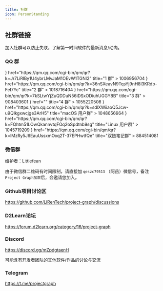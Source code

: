 ```yaml
---
title: 社群
icon: PersonStanding
---
```



## 社群链接

加入社群可以防止失联，了解第一时间软件的最新消息/动向。

### QQ 群

<Cards>
  <Card
    icon={<Tally1 />}
    href="https://qm.qq.com/cgi-bin/qm/qr?k=Jr7LiRIBy1U4ybrLMvJaM1OEvW1TGNI2"
    title="1 群"
  >
    1006956704
  </Card>
  <Card
    icon={<Tally2 />}
    href="https://qm.qq.com/cgi-bin/qm/qr?k=36nSXeavN9TqsYj9nH8I3KRdb-FeI7Yc"
    title="2 群"
  >
    1018716404
  </Card>
  <Card
    icon={<Tally3 />}
    href="https://qm.qq.com/cgi-bin/qm/qr?k=7kSLtwYjZuQDDuN56iDSxODiuhUGGY8B"
    title="3 群"
  >
    908403601
  </Card>
  <Card
    icon={<Tally4 />}
    href=""
    title="4 群"
  >
    1055220508
  </Card>
  <Card
    icon={<Apple />}
    href="https://qm.qq.com/cgi-bin/qm/qr?k=sdlXWiiaoQ5Jcw-u9QIkgxwcjge3ArH5"
    title="macOS 用户群"
  >
    1048656964
  </Card>
  <Card
    icon={<Terminal />}
    href="https://qm.qq.com/cgi-bin/qm/qr?k=FQhtm51LOwQkannvtqFOq2oSpdtnb9sg"
    title="Linux 用户群"
  >
    1045719209
  </Card>
  <Card
    icon={<NotebookPen />}
    href="https://qm.qq.com/cgi-bin/qm/qr?k=lMzRy5J6EauUssxmOxq2T-37EPHwtfQe"
    title="双链笔记群"
  >
    884514081
  </Card>
</Cards>

### 微信群

维护者：Littlefean

由于微信群二维码有时间限制，请直接加 `qeszc79513` （阿岳）微信号，备注 `Project Graph加群`后，会邀请您加入。

### Github项目讨论区

https://github.com/LiRenTech/project-graph/discussions

### D2Learn论坛

https://forum.d2learn.org/category/16/project-graph

### Discord

https://discord.gg/mZpdgtaenH

<Callout>
可能含有开发者团队的其他软件/作品的讨论与交流
</Callout>

### Telegram

https://t.me/projectgraph
